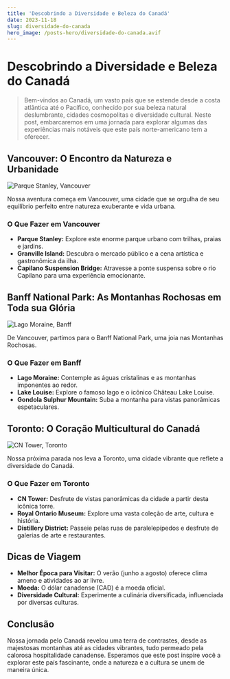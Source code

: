 ```yaml
---
title: 'Descobrindo a Diversidade e Beleza do Canadá'
date: 2023-11-18
slug: diversidade-do-canada
hero_image: /posts-hero/diversidade-do-canada.avif
---
```


# Descobrindo a Diversidade e Beleza do Canadá

> Bem-vindos ao Canadá, um vasto país que se estende desde a costa atlântica até o Pacífico, conhecido por sua beleza natural deslumbrante, cidades cosmopolitas e diversidade cultural. Neste post, embarcaremos em uma jornada para explorar algumas das experiências mais notáveis que este país norte-americano tem a oferecer.

## Vancouver: O Encontro da Natureza e Urbanidade

![Parque Stanley, Vancouver](https://images.unsplash.com/photo-1560813962-ff3d8fcf59ba?q=80&w=3774&auto=format&fit=crop&ixlib=rb-4.0.3&ixid=M3wxMjA3fDB8MHxwaG90by1wYWdlfHx8fGVufDB8fHx8fA%3D%3D)

Nossa aventura começa em Vancouver, uma cidade que se orgulha de seu equilíbrio perfeito entre natureza exuberante e vida urbana.

### O Que Fazer em Vancouver

- **Parque Stanley:** Explore este enorme parque urbano com trilhas, praias e jardins.
- **Granville Island:** Descubra o mercado público e a cena artística e gastronômica da ilha.
- **Capilano Suspension Bridge:** Atravesse a ponte suspensa sobre o rio Capilano para uma experiência emocionante.

## Banff National Park: As Montanhas Rochosas em Toda sua Glória

![Lago Moraine, Banff](https://images.unsplash.com/photo-1516161786189-4c01a74daa94?q=80&w=3869&auto=format&fit=crop&ixlib=rb-4.0.3&ixid=M3wxMjA3fDB8MHxwaG90by1wYWdlfHx8fGVufDB8fHx8fA%3D%3D)

De Vancouver, partimos para o Banff National Park, uma joia nas Montanhas Rochosas.

### O Que Fazer em Banff

- **Lago Moraine:** Contemple as águas cristalinas e as montanhas imponentes ao redor.
- **Lake Louise:** Explore o famoso lago e o icônico Château Lake Louise.
- **Gondola Sulphur Mountain:** Suba a montanha para vistas panorâmicas espetaculares.

## Toronto: O Coração Multicultural do Canadá

![CN Tower, Toronto](https://images.unsplash.com/photo-1571642376444-52558bb8cee2?q=80&w=3842&auto=format&fit=crop&ixlib=rb-4.0.3&ixid=M3wxMjA3fDB8MHxwaG90by1wYWdlfHx8fGVufDB8fHx8fA%3D%3D)

Nossa próxima parada nos leva a Toronto, uma cidade vibrante que reflete a diversidade do Canadá.

### O Que Fazer em Toronto

- **CN Tower:** Desfrute de vistas panorâmicas da cidade a partir desta icônica torre.
- **Royal Ontario Museum:** Explore uma vasta coleção de arte, cultura e história.
- **Distillery District:** Passeie pelas ruas de paralelepípedos e desfrute de galerias de arte e restaurantes.

## Dicas de Viagem

- **Melhor Época para Visitar:** O verão (junho a agosto) oferece clima ameno e atividades ao ar livre.
- **Moeda:** O dólar canadense (CAD) é a moeda oficial.
- **Diversidade Cultural:** Experimente a culinária diversificada, influenciada por diversas culturas.

## Conclusão

Nossa jornada pelo Canadá revelou uma terra de contrastes, desde as majestosas montanhas até as cidades vibrantes, tudo permeado pela calorosa hospitalidade canadense. Esperamos que este post inspire você a explorar este país fascinante, onde a natureza e a cultura se unem de maneira única.